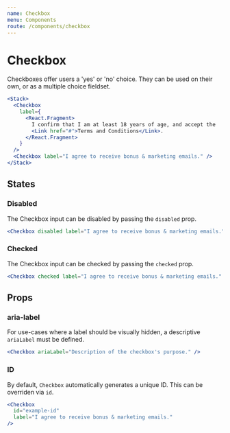 ```yaml
---
name: Checkbox
menu: Components
route: /components/checkbox
---
```



# Checkbox

Checkboxes offer users a 'yes' or 'no' choice. They can be used on their own,
or as a multiple choice fieldset.

```jsx react-live
<Stack>
  <Checkbox
    label={
      <React.Fragment>
        I confirm that I am at least 18 years of age, and accept the
        <Link href="#">Terms and Conditions</Link>.
      </React.Fragment>
    }
  />
  <Checkbox label="I agree to receive bonus & marketing emails." />
</Stack>
```

## States

### Disabled

The Checkbox input can be disabled by passing the `disabled` prop.

```jsx react-live
<Checkbox disabled label="I agree to receive bonus & marketing emails." />
```

### Checked

The Checkbox input can be checked by passing the `checked` prop.

```jsx react-live
<Checkbox checked label="I agree to receive bonus & marketing emails." />
```

## Props

### aria-label

For use-cases where a label should be visually hidden, a descriptive `ariaLabel`
must be defined.

```jsx react-live
<Checkbox ariaLabel="Description of the checkbox's purpose." />
```

### ID

By default, `Checkbox` automatically generates a unique ID. This can be
overriden via `id`.

```jsx react-live
<Checkbox
  id="example-id"
  label="I agree to receive bonus & marketing emails."
/>
```
